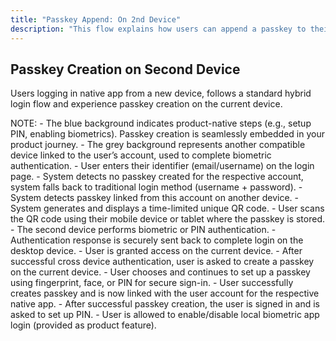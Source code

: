 ```yaml
---
title: "Passkey Append: On 2nd Device"
description: "This flow explains how users can append a passkey to their account after authenticating on a new (second) device with a password and MFA. This enables seamless, passwordless sign-in on future logins, strengthening security and improving the user experience."
---
```



## Passkey Creation on Second Device

Users logging in native app from a new device, follows a standard hybrid login flow and experience passkey creation on the current device.

<Tabs>
<Tab title="iOS">
    <ToolingFrame 
        imageURL="/images/authentication-flow/native-app/append-on-second-device-ios-native.png"
        caption="Native: iOS passkey append on new device"
        imageName="append-on-second-device-ios-native.png"
    />
</Tab>

  <Tab title="Android">
    <ToolingFrame 
        imageURL="/images/authentication-flow/native-app/append-on-second-device-android-native.png"
        caption="Native: Android passkey append on new device"
        imageName="append-on-second-device-android-native.png"
    />
  </Tab>
</Tabs>

<Info>
    NOTE: 
    - The blue background indicates product-native steps (e.g., setup PIN, enabling biometrics). Passkey creation is seamlessly
    embedded in your product journey. 
    - The grey background represents another compatible device linked to the
    user’s account, used to complete biometric authentication.
</Info>
<Steps>
    <Step title="Login when user has no passkeys">
        - User enters their identifier (email/username) on the login page.
    </Step>
    <Step title="Fallback to traditional login method">
        - System detects no passkey created for the respective account, system falls back to traditional login method (username + password).
    </Step>
    <Step title="Passkey detection on another device">
        - System detects passkey linked from this account on another device.
    </Step>
    <Step title="System displays QR code">
        - System generates and displays a time-limited unique QR code.
    </Step>
    <Step title="User scans QR and authenticates">
        - User scans the QR code using their mobile device or tablet where the passkey is stored.
        - The second device performs biometric or PIN authentication.
    </Step>
    <Step title="Login completes on current device & passkey append initiates">
        - Authentication response is securely sent back to complete login on the desktop device.
        - User is granted access on the current device.
        - After successful cross device authentication, user is asked to create a passkey on the current device.
    </Step>
    <Step title="OS-native biometric modal appears">
        - User chooses and continues to set up a passkey using fingerprint, face, or PIN for secure sign-in.
    </Step>
    <Step title="Passkey creation successful">
        - User successfully creates passkey and is now linked with the user account for the respective native app.
    </Step>
    <Step title="App PIN setup">
        - After successful passkey creation, the user is signed in and is asked
        to set up PIN.
    </Step>
    <Step title="Enable local biometric for app login">
        - User is allowed to enable/disable local biometric app login (provided
        as product feature).
    </Step>

</Steps>
